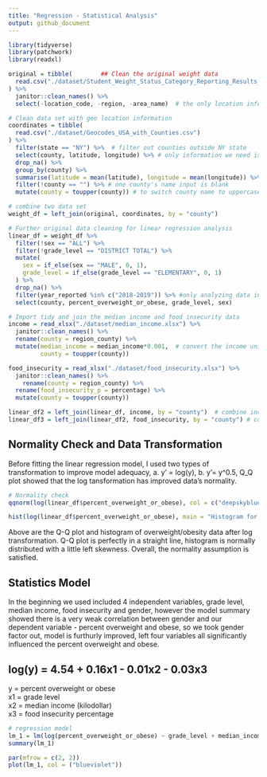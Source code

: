 ```yaml
---
title: "Regression - Statistical Analysis"
output: github_document
---
```


```r
library(tidyverse)
library(patchwork)
library(readxl)
```


```r
original = tibble(        ## Clean the original weight data
  read.csv("./dataset/Student_Weight_Status_Category_Reporting_Results__Beginning_2010.csv")
) %>%
  janitor::clean_names() %>%
  select(-location_code, -region, -area_name)  # the only location information we need is county name
```


```r
# Clean data set with geo location information
coordinates = tibble(
  read.csv("./dataset/Geocodes_USA_with_Counties.csv")
) %>%
  filter(state == "NY") %>%  # filter out counties outside NY state
  select(county, latitude, longitude) %>% # only information we need is county name and geo location
  drop_na() %>%
  group_by(county) %>%
  summarise(latitude = mean(latitude), longitude = mean(longitude)) %>% #different location in each county varied slightly, so we take the mean of each county's geo location
  filter(!county == "") %>% # one county's name input is blank
  mutate(county = toupper(county)) # to switch county name to uppercase
```


```r
# combine two data set
weight_df = left_join(original, coordinates, by = "county")
```


```r
# Further original data cleaning for linear regression analysis
linear_df = weight_df %>%
  filter(!sex == "ALL") %>%
  filter(!grade_level == "DISTRICT TOTAL") %>%
  mutate(
    sex = if_else(sex == "MALE", 0, 1),
    grade_level = if_else(grade_level == "ELEMENTARY", 0, 1)
  ) %>%
  drop_na() %>%
  filter(year_reported %in% c("2018-2019")) %>% #only analyzing data in year 2018-2019
  select(county, percent_overweight_or_obese, grade_level, sex)
```


```r
# Import tidy and join the median income and food insecurity data
income = read_xlsx("./dataset/median_income.xlsx") %>%
  janitor::clean_names() %>%
  rename(county = region_county) %>%
  mutate(median_income = median_income*0.001,  # convert the income unit from $100,000 to 100k format, large values will reduce model's efficiency
         county = toupper(county))

food_insecurity = read_xlsx("./dataset/food_insecurity.xlsx") %>%
  janitor::clean_names() %>%
    rename(county = region_county) %>%
  rename(food_insecurity_p = percentage) %>%
  mutate(county = toupper(county))

linear_df2 = left_join(linear_df, income, by = "county")  # combine income data to the main 
linear_df3 = left_join(linear_df2, food_insecurity, by = "county") # combine food insecurity data
```

## Normality Check and Data Transformation

Before fitting the linear regression model, I used two types of transformation to improve model adequacy, a. y' = log(y), b. y'= y^0.5, Q_Q plot showed that the log tansformation has improved data's normality.  
```r
# Normality check
qqnorm(log(linear_df$percent_overweight_or_obese), col = c("deepskyblue"))

hist(log(linear_df$percent_overweight_or_obese), main = "Histogram for log(percent overweight ot obese)", xlab = "log(percent overweight ot obese)", col = c("deepskyblue3"))
```

Above are the Q-Q plot and histogram of overweight/obesity data after log transformation.  Q-Q plot is perfectly in a straight line, histogram is normally distributed with a little left skewness.  Overall, the normality assumption is satisfied.  

## Statistics Model

In the beginning we used included 4 independent variables, grade level, median income, food insecurity and gender, however the model summary showed there is a very weak correlation between gender and our dependent variable - percent overweight and obese, so we took gender factor out, model is furthurly improved, left four variables all significantly influenced the percent overweight and obese.

## log(y) = 4.54 + 0.16x1 - 0.01x2 - 0.03x3
y = percent overweight or obese  
x1 = grade level  
x2 = median income (kilodollar)  
x3 = food insecurity percentage

```r
# regression model
lm_1 = lm(log(percent_overweight_or_obese) ~ grade_level + median_income + food_insecurity_p, data = linear_df3) 
summary(lm_1)

par(mfrow = c(2, 2))
plot(lm_1, col = ("blueviolet"))
```

